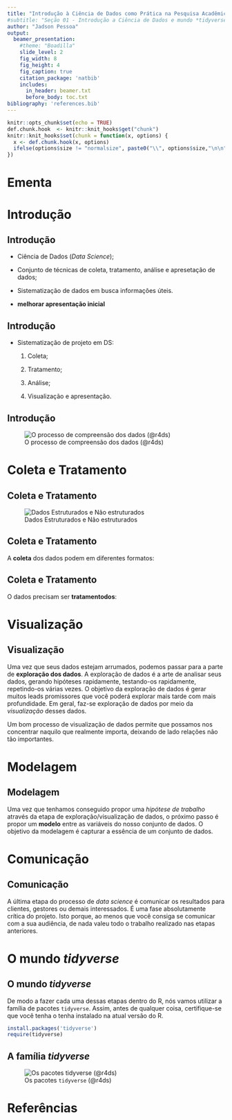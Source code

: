 ```yaml
---
title: "Introdução à Ciência de Dados como Prática na Pesquisa Acadêmica"
#subtitle: "Seção 01 - Introdução a Ciência de Dados e mundo *tidyverse*"
author: "Jadson Pessoa"
output: 
  beamer_presentation:
    #theme: "Boadilla"
    slide_level: 2
    fig_width: 8
    fig_height: 4
    fig_caption: true
    citation_package: 'natbib'
    includes:
      in_header: beamer.txt
      before_body: toc.txt
bibliography: 'references.bib'
---
```


```r
knitr::opts_chunk$set(echo = TRUE)
def.chunk.hook  <- knitr::knit_hooks$get("chunk")
knitr::knit_hooks$set(chunk = function(x, options) {
  x <- def.chunk.hook(x, options)
  ifelse(options$size != "normalsize", paste0("\\", options$size,"\n\n", x, "\n\n \\normalsize"), x)
})

```

# Ementa


# Introdução

## Introdução

-   Ciência de Dados (*Data Science*);

    \bigskip

-   Conjunto de técnicas de coleta, tratamento, análise e apresetação de dados;

    \bigskip

-   Sistematização de dados em busca informações úteis.

    \bigskip

-   **melhorar apresentação inicial**

## Introdução

-   Sistematização de projeto em DS:

    \bigskip

    1.  Coleta;

        \bigskip

    2.  Tratamento;

        \bigskip

    3.  Análise;

        \bigskip

    4.  Visualização e apresentação.

## Introdução

![O processo de compreensão dos dados (@r4ds)](datascience.png)

# Coleta e Tratamento

## Coleta e Tratamento

![Dados Estruturados e Não estruturados](imagens/strutureUnstruture.png)



## Coleta e Tratamento

A **coleta** dos dados podem em diferentes formatos:

\bigskip

```{=tex}
\begin{itemize}

  \item Excel;
  
  \item XML;
  
  \item JSON;
  
  \item txt;
  
  \item HTML;
  
  \item MySQL;
  
  \item Formatos proprietários (Stata, Minitab, SPSS, SAS, etc).

\end{itemize}
```

## Coleta e Tratamento

O dados precisam ser **tratamentodos**:

\bigskip

```{=tex}
\begin{itemize}

  \item Limpeza de dados; \smallskip
  
  \item Tratamento de \emph{missing values} ou NA;\smallskip
  
  \item Construção de números índices; \smallskip
  
  \item Deflacionar valores correntes; \smallskip
  
  \item Obtenção de taxas de crescimento; \smallskip
  
  \item Tratando tendências; \smallskip
  
  \item Dessazonalização; \smallskip
  
  \item Subconjuntos (\emph{subsetting}); \smallskip
  
  \item Classificação; \smallskip
  
  \item Utilização de \emph{lags}. 
  
\end{itemize}
```
# Visualização

## Visualização

Uma vez que seus dados estejam arrumados, podemos passar para a parte de **exploração dos dados**. A exploração de dados é a arte de analisar seus dados, gerando hipóteses rapidamente, testando-os rapidamente, repetindo-os várias vezes. O objetivo da exploração de dados é gerar muitos leads promissores que você poderá explorar mais tarde com mais profundidade. Em geral, faz-se exploração de dados por meio da *visualização* desses dados.

\bigskip

Um bom processo de visualização de dados permite que possamos nos concentrar naquilo que realmente importa, deixando de lado relações não tão importantes.

# Modelagem

## Modelagem

Uma vez que tenhamos conseguido propor uma *hipótese de trabalho* através da etapa de exploração/visualização de dados, o próximo passo é propor um **modelo** entre as variáveis do nosso conjunto de dados. O objetivo da modelagem é capturar a essência de um conjunto de dados.

# Comunicação

## Comunicação

A última etapa do processo de *data science* é comunicar os resultados para clientes, gestores ou demais interessados. É uma fase absolutamente crítica do projeto. Isto porque, ao menos que você consiga se comunicar com a sua audiência, de nada valeu todo o trabalho realizado nas etapas anteriores.

# O mundo *tidyverse*

## O mundo *tidyverse*

De modo a fazer cada uma dessas etapas dentro do R, nós vamos utilizar a família de pacotes `tidyverse`. Assim, antes de qualquer coisa, certifique-se que você tenha o tenha instalado na atual versão do R.

```r

install.packages('tidyverse')
require(tidyverse)

```

## A família *tidyverse*

![Os pacotes `tidyverse` (@r4ds)](tidyverse.png)

# Referências
